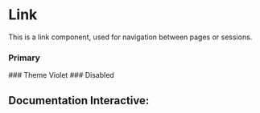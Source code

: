 

<Meta of={Story} />

# Link

This is a link component, used for navigation between pages or sessions.

### Primary
<Canvas of={Story.Primary} />
### Theme Violet
<Canvas of={Story.Violet} />
### Disabled
<Canvas of={Story.Disabled} />

## Documentation Interactive:
<Primary />
<Controls />